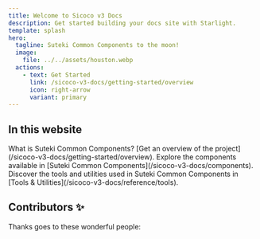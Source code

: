 ```yaml
---
title: Welcome to Sicoco v3 Docs
description: Get started building your docs site with Starlight.
template: splash
hero:
  tagline: Suteki Common Components to the moon!
  image:
    file: ../../assets/houston.webp
  actions:
    - text: Get Started
      link: /sicoco-v3-docs/getting-started/overview
      icon: right-arrow
      variant: primary
---
```



## In this website

<CardGrid stagger>
	<Card title="Overview" icon="pencil">
		What is Suteki Common Components? [Get an overview of the project](/sicoco-v3-docs/getting-started/overview).
	</Card>
	<Card title="Awsome Components" icon="add-document">
		Explore the components available in [Suteki Common Components](/sicoco-v3-docs/components).
	</Card>
	<Card title="Tool References" icon="setting">
		Discover the tools and utilities used in Suteki Common Components in [Tools & Utilities](/sicoco-v3-docs/reference/tools).
	</Card>
</CardGrid>

## Contributors ✨
Thanks goes to these wonderful people:
<Contributors />